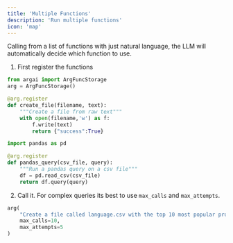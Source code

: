 ```yaml
---
title: 'Multiple Functions'
description: 'Run multiple functions'
icon: 'map'
---
```


Calling from a list of functions with just natural language, the LLM will automatically decide which function to use.

1. First register the functions
```python
from argai import ArgFuncStorage
arg = ArgFuncStorage()

@arg.register
def create_file(filename, text):
    """Create a file from raw text"""
    with open(filename,'w') as f:
        f.write(text)
        return {"success":True}

import pandas as pd

@arg.register
def pandas_query(csv_file, query):
    """Run a pandas query on a csv file"""
    df = pd.read_csv(csv_file)
    return df.query(query)
```

2. Call it.
For complex queries its best to use `max_calls` and `max_attempts`.
```python
arg(
    "Create a file called language.csv with the top 10 most popular programming languages available.",
    max_calls=10,
    max_attempts=5
)
```